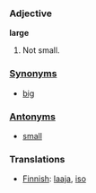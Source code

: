 === Adjective ===
'''large'''

#Not small.

===[[Synonym]]s===
*[[big]]

===[[Antonym]]s===
*[[small]]

=== Translations ===
*[[Finnish]]: [[laaja]], [[iso]]